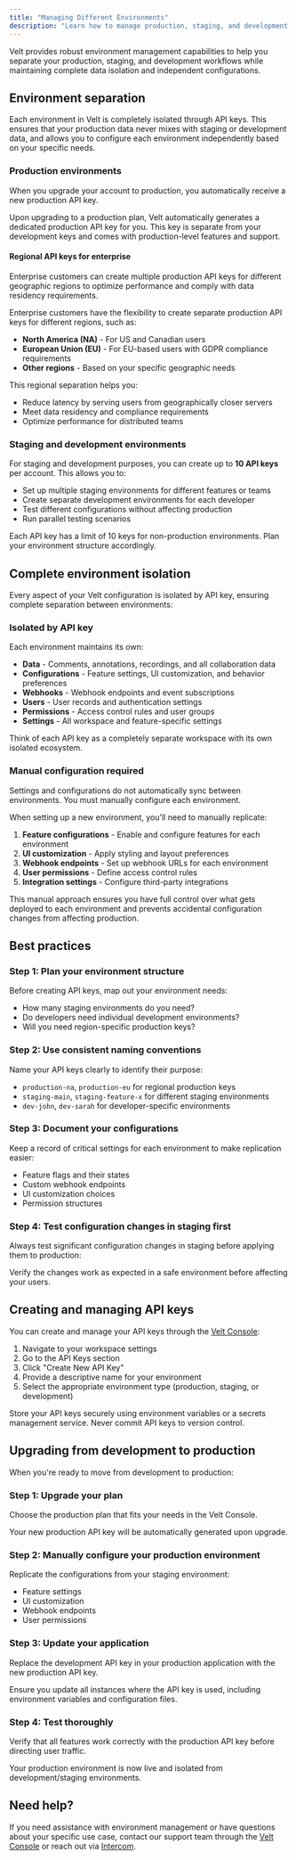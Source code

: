 ```yaml
---
title: "Managing Different Environments"
description: "Learn how to manage production, staging, and development environments with Velt API keys"
---
```


Velt provides robust environment management capabilities to help you separate your production, staging, and development workflows while maintaining complete data isolation and independent configurations.

## Environment separation

Each environment in Velt is completely isolated through API keys. This ensures that your production data never mixes with staging or development data, and allows you to configure each environment independently based on your specific needs.

### Production environments

<Info>
When you upgrade your account to production, you automatically receive a new production API key.
</Info>

Upon upgrading to a production plan, Velt automatically generates a dedicated production API key for you. This key is separate from your development keys and comes with production-level features and support.

#### Regional API keys for enterprise

<Tip>
Enterprise customers can create multiple production API keys for different geographic regions to optimize performance and comply with data residency requirements.
</Tip>

Enterprise customers have the flexibility to create separate production API keys for different regions, such as:

- **North America (NA)** - For US and Canadian users
- **European Union (EU)** - For EU-based users with GDPR compliance requirements
- **Other regions** - Based on your specific geographic needs

This regional separation helps you:
- Reduce latency by serving users from geographically closer servers
- Meet data residency and compliance requirements
- Optimize performance for distributed teams

### Staging and development environments

For staging and development purposes, you can create up to **10 API keys** per account. This allows you to:

- Set up multiple staging environments for different features or teams
- Create separate development environments for each developer
- Test different configurations without affecting production
- Run parallel testing scenarios

<Warning>
Each API key has a limit of 10 keys for non-production environments. Plan your environment structure accordingly.
</Warning>

## Complete environment isolation

Every aspect of your Velt configuration is isolated by API key, ensuring complete separation between environments:

### Isolated by API key

Each environment maintains its own:

- **Data** - Comments, annotations, recordings, and all collaboration data
- **Configurations** - Feature settings, UI customization, and behavior preferences
- **Webhooks** - Webhook endpoints and event subscriptions
- **Users** - User records and authentication settings
- **Permissions** - Access control rules and user groups
- **Settings** - All workspace and feature-specific settings

<Note>
Think of each API key as a completely separate workspace with its own isolated ecosystem.
</Note>

### Manual configuration required

<Warning>
Settings and configurations do not automatically sync between environments. You must manually configure each environment.
</Warning>

When setting up a new environment, you'll need to manually replicate:

1. **Feature configurations** - Enable and configure features for each environment
2. **UI customization** - Apply styling and layout preferences
3. **Webhook endpoints** - Set up webhook URLs for each environment
4. **User permissions** - Define access control rules
5. **Integration settings** - Configure third-party integrations

This manual approach ensures you have full control over what gets deployed to each environment and prevents accidental configuration changes from affecting production.

## Best practices

### Step 1: Plan your environment structure

Before creating API keys, map out your environment needs:
- How many staging environments do you need?
- Do developers need individual development environments?
- Will you need region-specific production keys?

### Step 2: Use consistent naming conventions

Name your API keys clearly to identify their purpose:
- `production-na`, `production-eu` for regional production keys
- `staging-main`, `staging-feature-x` for different staging environments
- `dev-john`, `dev-sarah` for developer-specific environments

### Step 3: Document your configurations

Keep a record of critical settings for each environment to make replication easier:
- Feature flags and their states
- Custom webhook endpoints
- UI customization choices
- Permission structures

### Step 4: Test configuration changes in staging first

Always test significant configuration changes in staging before applying them to production:

<Check>
Verify the changes work as expected in a safe environment before affecting your users.
</Check>

## Creating and managing API keys

You can create and manage your API keys through the [Velt Console](https://console.velt.dev/):

1. Navigate to your workspace settings
2. Go to the API Keys section
3. Click "Create New API Key"
4. Provide a descriptive name for your environment
5. Select the appropriate environment type (production, staging, or development)

<Tip>
Store your API keys securely using environment variables or a secrets management service. Never commit API keys to version control.
</Tip>

## Upgrading from development to production

When you're ready to move from development to production:

### Step 1: Upgrade your plan

Choose the production plan that fits your needs in the Velt Console.

<Info>
Your new production API key will be automatically generated upon upgrade.
</Info>

### Step 2: Manually configure your production environment

Replicate the configurations from your staging environment:
- Feature settings
- UI customization
- Webhook endpoints
- User permissions

### Step 3: Update your application

Replace the development API key in your production application with the new production API key.

<Warning>
Ensure you update all instances where the API key is used, including environment variables and configuration files.
</Warning>

### Step 4: Test thoroughly

Verify that all features work correctly with the production API key before directing user traffic.

<Check>
Your production environment is now live and isolated from development/staging environments.
</Check>

## Need help?

If you need assistance with environment management or have questions about your specific use case, contact our support team through the [Velt Console](https://console.velt.dev/) or reach out via [Intercom](https://www.intercom.com/).

